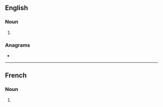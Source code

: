 ==English==

===Noun===
{{head|en|noun plural form}}

# {{plural of|cornemuse|lang=en}}

===Anagrams===
* {{anagrams|en|reconsumes}}

----

==French==

===Noun===
{{head|fr|noun plural form|g=f}}

# {{plural of|cornemuse|lang=fr}}